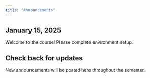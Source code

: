 ```yaml
---
title: "Announcements"
---
```


## January 15, 2025
Welcome to the course! Please complete environment setup.

## Check back for updates
New announcements will be posted here throughout the semester.